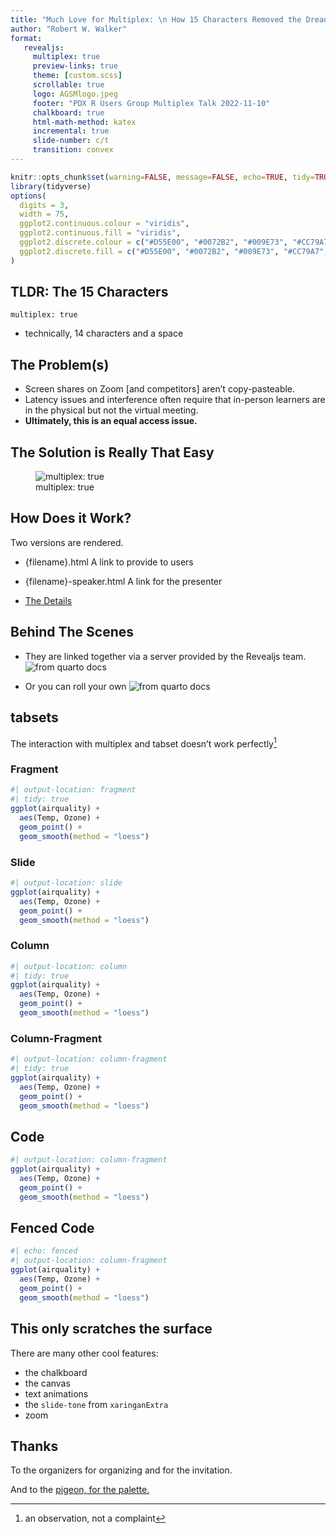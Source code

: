 ```yaml
---
title: "Much Love for Multiplex: \n How 15 Characters Removed the Dread of Hybrid Instruction"
author: "Robert W. Walker"
format: 
   revealjs:
     multiplex: true
     preview-links: true
     theme: [custom.scss]
     scrollable: true
     logo: AGSMlogo.jpeg
     footer: "PDX R Users Group Multiplex Talk 2022-11-10"
     chalkboard: true
     html-math-method: katex
     incremental: true
     slide-number: c/t
     transition: convex
---
```


```r
knitr::opts_chunk$set(warning=FALSE, message=FALSE, echo=TRUE, tidy=TRUE, comment=NA, prompt=FALSE, fig.height=6, fig.width=6.5, fig.retina = 3, dev = 'svg', eval=TRUE)
library(tidyverse)
options(
  digits = 3,
  width = 75,
  ggplot2.continuous.colour = "viridis",
  ggplot2.continuous.fill = "viridis",
  ggplot2.discrete.colour = c("#D55E00", "#0072B2", "#009E73", "#CC79A7", "#E69F00", "#56B4E9", "#F0E442"),
  ggplot2.discrete.fill = c("#D55E00", "#0072B2", "#009E73", "#CC79A7", "#E69F00", "#56B4E9", "#F0E442")
)
```

## TLDR: The 15 Characters

::: {.r-fit-text}
`multiplex: true`
:::

- technically, 14 characters and a space

## The Problem(s)

- Screen shares on Zoom [and competitors] aren't copy-pasteable.
- Latency issues and interference often require that in-person learners are in the physical but not the virtual meeting.
- **Ultimately, this is an equal access issue.**

## The Solution is Really That Easy

![multiplex: true](./img/Screen Shot 2022-11-10 at 8.06.28 PM.png)

## How Does it Work?

Two versions are rendered.

- {filename}.html 
A link to provide to users

- {filename}-speaker.html 
A link for the presenter

- [The Details](https://quarto.org/docs/presentations/revealjs/presenting.html#multiplex-server)

## Behind The Scenes

- They are linked together via a server provided by the Revealjs team.
![from quarto docs](./img/Screen Shot 2022-11-09 at 9.36.26 PM.png)

- Or you can roll your own
![from quarto docs](./img/Screen Shot 2022-11-09 at 9.40.36 PM.png)

## tabsets

The interaction with multiplex and tabset doesn't work perfectly^[an observation, not a complaint]

::: {.panel-tabset}

### Fragment

```r
#| output-location: fragment
#| tidy: true
ggplot(airquality) + 
  aes(Temp, Ozone) + 
  geom_point() + 
  geom_smooth(method = "loess")
```

### Slide

```r
#| output-location: slide
ggplot(airquality) + 
  aes(Temp, Ozone) + 
  geom_point() + 
  geom_smooth(method = "loess")
```

### Column

```r
#| output-location: column
#| tidy: true
ggplot(airquality) + 
  aes(Temp, Ozone) + 
  geom_point() + 
  geom_smooth(method = "loess")
```

### Column-Fragment

```r
#| output-location: column-fragment
#| tidy: true
ggplot(airquality) + 
  aes(Temp, Ozone) + 
  geom_point() + 
  geom_smooth(method = "loess")
```

:::

## Code

```r
#| output-location: column-fragment
ggplot(airquality) + 
  aes(Temp, Ozone) + 
  geom_point() + 
  geom_smooth(method = "loess")
```

## Fenced Code

```r
#| echo: fenced
#| output-location: column-fragment
ggplot(airquality) + 
  aes(Temp, Ozone) + 
  geom_point() + 
  geom_smooth(method = "loess")
```

## This only scratches the surface

There are many other cool features:

- the chalkboard
- the canvas
- text animations
- the `slide-tone` from `xaringanExtra`
- zoom

## Thanks

To the organizers for organizing and for the invitation.

And to the [pigeon, for the palette.](https://rww-science.website/post/2022-01-28-pigeons-and-palettes/)